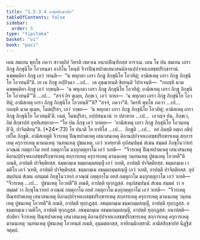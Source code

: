 ```yaml
---
title: "1.5.3.4 อามิสสิกฺขาปท"
tableOfContents: false
sidebar:
  order: 5
type: "tipitaka"
basket: "vi"
book: "paci"
---
```



<DynamicBreadcrumb />

<Division number="164" book="paci">

<Paragraph number="548" book="paci">
เตน สมเยน พุทฺโธ ภควา สาวตฺถิยํ วิหรติ เชตวเน อนาถปิณฺฑิกสฺส อาราเม. เตน โข ปน สมเยน เถรา ภิกฺขู ภิกฺขุนิโย โอวทนฺตา ลาภิโน โหนฺติ จีวรปิณฺฑปาตเสนาสนคิลานปฺปจฺจยเภสชฺชปริกฺขารานํ. ฉพฺพคฺคิยา ภิกฺขู เอวํ วทนฺติ—  “น พหุกตา เถรา ภิกฺขู ภิกฺขุนิโย โอวทิตุํ; อามิสเหตุ เถรา ภิกฺขู ภิกฺขุนิโย โอวทนฺตี”ติ.
</Paragraph>

<Paragraph number="549" book="paci">
เย เต ภิกฺขู อปฺปิจฺฉา …เป…  เต อุชฺฌายนฺติ ขิยฺยนฺติ วิปาเจนฺติ—  “กถญฺหิ นาม ฉพฺพคฺคิยา ภิกฺขู เอวํ วกฺขนฺติ—  ‘น พหุกตา เถรา ภิกฺขู ภิกฺขุนิโย โอวทิตุํ; อามิสเหตุ เถรา ภิกฺขู ภิกฺขุนิโย โอวทนฺตี’”ติ …เป…  “สจฺจํ กิร ตุเมฺห, ภิกฺขเว, เอวํ วเทถ—  ‘น พหุกตา เถรา ภิกฺขู ภิกฺขุนิโย โอวทิตุํ; อามิสเหตุ เถรา ภิกฺขู ภิกฺขุนิโย โอวทนฺตี’”ติ? “สจฺจํ, ภควา”ติ. วิครหิ พุทฺโธ ภควา …เป…  กถญฺหิ นาม ตุเมฺห, โมฆปุริสา, เอวํ วกฺขถ—  ‘น พหุกตา เถรา ภิกฺขู ภิกฺขุนิโย โอวทิตุํ; อามิสเหตุ เถรา ภิกฺขู ภิกฺขุนิโย โอวทนฺตี’ติ. เนตํ, โมฆปุริสา, อปฺปสนฺนานํ วา ปสาทาย …เป…  เอวญฺจ ปน, ภิกฺขเว, อิมํ สิกฺขาปทํ อุทฺทิเสยฺยาถ—
</Paragraph>

</Division>
<Division number="165" book="paci">

<Paragraph number="550" book="paci">
<Emphasis>“โย ปน ภิกฺขุ เอวํ วเทยฺย—  ‘อามิสเหตุ เถรา ภิกฺขู ภิกฺขุนิโย โอวนฺทนฺตี’ติ, ปาจิตฺติยนฺ”</Emphasis>ติ. (*24*:<Emphasis>73</Emphasis>)
</Paragraph>

</Division>
<Division number="166" book="paci">

<Paragraph number="551" book="paci">
<Emphasis>โย ปนา</Emphasis>ติ โย ยาทิโส …เป…  <Emphasis>ภิกฺขู</Emphasis>ติ …เป…  อยํ อิมสฺมึ อตฺเถ อธิปฺเปโต ภิกฺขูติ.
</Paragraph>

<Paragraph number="552" book="paci">
<Emphasis>อามิสเหตู</Emphasis>ติ จีวรเหตุ ปิณฺฑปาตเหตุ เสนาสนเหตุ คิลานปฺปจฺจยเภสชฺชปริกฺขารเหตุ สกฺการเหตุ ครุการเหตุ มานนเหตุ วนฺทนเหตุ ปูชนเหตุ.
</Paragraph>

<Paragraph number="553" book="paci">
<Emphasis>เอวํ วเทยฺยา</Emphasis>ติ อุปสมฺปนฺนํ สํเฆน สมฺมตํ ภิกฺขุโนวาทกํ อวณฺณํ กตฺตุกาโม อยสํ กตฺตุกาโม มงฺกุกตฺตุกาโม เอวํ วเทติ—  “จีวรเหตุ ปิณฺฑปาตเหตุ เสนาสนเหตุ คิลานปฺปจฺจยเภสชฺชปริกฺขารเหตุ สกฺการเหตุ ครุการเหตุ มานนเหตุ วนฺทนเหตุ ปูชนเหตุ โอวทตี”ติ ภณติ, อาปตฺติ ปาจิตฺติยสฺส.
</Paragraph>

</Division>
<Division number="167" book="paci">

<Paragraph number="554" book="paci">
ธมฺมกมฺเม ธมฺมกมฺมสญฺญี เอวํ วเทติ, อาปตฺติ ปาจิตฺติยสฺส. ธมฺมกมฺเม เวมติโก เอวํ วเทติ, อาปตฺติ ปาจิตฺติยสฺส. ธมฺมกมฺเม อธมฺมกมฺมสญฺญี เอวํ วเทติ, อาปตฺติ ปาจิตฺติยสฺส.
</Paragraph>

<Paragraph number="555" book="paci">
อุปสมฺปนฺนํ สํเฆน อสมฺมตํ ภิกฺขุโนวาทกํ อวณฺณํ กตฺตุกาโม อยสํ กตฺตุกาโม มงฺกุกตฺตุกาโม เอวํ วเทติ—  “จีวรเหตุ …เป…  ปูชนเหตุ โอวทตี”ติ ภณติ, อาปตฺติ ทุกฺกฏสฺส. อนุปสมฺปนฺนํ สํเฆน สมฺมตํ วา อสมฺมตํ วา ภิกฺขุโนวาทกํ อวณฺณํ กตฺตุกาโม อยสํ กตฺตุกาโม มงฺกุกตฺตุกาโม เอวํ วเทติ—  “จีวรเหตุ ปิณฺฑปาตเหตุ เสนาสนเหตุ คิลานปฺปจฺจยเภสชฺชปริกฺขารเหตุ สกฺการเหตุ ครุการเหตุ มานนเหตุ วนฺทนเหตุ ปูชนเหตุ โอวทตี”ติ ภณติ, อาปตฺติ ทุกฺกฏสฺส. อธมฺมกมฺเม ธมฺมกมฺมสญฺญี, อาปตฺติ ทุกฺกฏสฺส. อธมฺมกมฺเม เวมติโก, อาปตฺติ ทุกฺกฏสฺส. อธมฺมกมฺเม อธมฺมกมฺมสญฺญี, อาปตฺติ ทุกฺกฏสฺส.
</Paragraph>

</Division>
<Division number="168" book="paci">

<Paragraph number="556" book="paci">
อนาปตฺติ—  ปกติยา จีวรเหตุ ปิณฺฑปาตเหตุ เสนาสนเหตุ คิลานปฺปจฺจยเภสชฺชปริกฺขารเหตุ สกฺการเหตุ ครุการเหตุ มานนเหตุ วนฺทนเหตุ ปูชนเหตุ โอวทนฺตํ ภณติ, อุมฺมตฺตกสฺส, อาทิกมฺมิกสฺสาติ.

</Paragraph>
</Division>

<Paragraph number="557" type="center" book="paci">
อามิสสิกฺขาปทํ นิฏฺฐิตํ จตุตฺถํ.
</Paragraph>